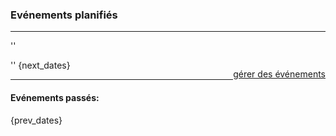 <!-- automatically generated content starts here -->
=== '''Evénements planifiés''' ===
----
''<div style="float:right">[[Termine|gérer des événements]]</div>''
{next_dates}
----

==== Evénements passés: ====
{prev_dates}
<!-- automatically generated content ends here -->
